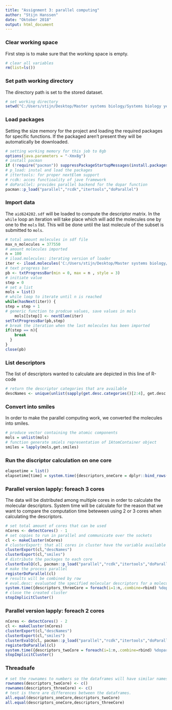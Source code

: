 ```yaml
---
title: "Assignment 3: parallel computing"
author: "Stijn Hanssen"
date: "Oktober 2018"
output: html_document
---
```


### Clear working space
First step is to make sure that the working space is empty.
```r
# clear all variables
rm(list=ls()) 
```

### Set path working directory
The directory path is set to the stored dataset.
```r
# set working directory
setwd("C:/Users/stijn/Desktop/Master systems biology/Systems biology year 2/scientific computing/parallelprocessing") 
```

### Load packages
Setting the size memory for the project and loading the required packages for specific functions. If the packaged aren't present they will be automatically be downloaded.
```r
# setting working memory for this job to 8gb
options(java.parameters = "-Xmx8g")
# install pacman
if (!require("pacman")) suppressPackageStartupMessages(install.packages("pacman"))
# p_load: instal and load the packages
# ittertools: for proper nextElem support
# rcdk: acces functioality of jave framework
# doParallel: provides parallel backend for the dopar function
pacman::p_load("parallel","rcdk","itertools","doParallel")
```

### Import data
The `aid624202.sdf` will be loaded to compute the descriptor matrix. In the `while` loop an iteration will take place which will add the molecules one by one to the `mols` list. This will be done until the last molecule of the subset is submitted to `mols`.
```r
# total amount molecules in sdf file
max_n_molecules = 377550
# amount molecules imported
n = 100
# iload.molecules: iterating version of loader
iter <- iload.molecules('C:/Users/stijn/Desktop/Master systems biology/Systems biology year 2/scientific computing/parallelprocessing/aid624202.sdf', type='sdf')
# text progress bar
pb <- txtProgressBar(min = 0, max = n , style = 3)
# initiate value
step = 0 
# set a list
mols = list()
# while loop to iterate until n is reached
while(hasNext(iter)) {
step = step + 1
# generic function to prodcue values, save values in mols    
    mols[[step]] <- nextElem(iter)
setTxtProgressBar(pb,step)
# break the iteration when the last molecules has been imported
if(step == n){
    break
  }
}
close(pb)
```

### List descriptors
The list of descriptors wanted to calculate are depicted in this line of R-code
```r
# return the descriptor categories that are available
descNames <- unique(unlist(sapply(get.desc.categories()[2:4], get.desc.names)))
```

### Convert into smiles
In order to make the parallel computing work, we converted the molecules into smiles. 
```r
# produce vector containing the atomic components
mols = unlist(mols)
# function generate smiels representation of IAtomContainer object
smiles = lapply(mols,get.smiles)
```

### Run the discriptor calculation on one core

```r
elapsetime = list()
elapsetime[time] = system.time({descriptors_oneCore = dplyr::bind_rows(lapply(parse.smiles(unlist(smiles)),eval.desc,descNames))})[3]
```

### Parallel version lapply: foreach 3 cores
The data will be distributed among multiple cores in order to calculate the molecular descriptors. System time will be calculate for the reason that we want to compare the computation time beteween using 2 or 3 cores when calculating the descriptors. 
```r
# set total amount of cores that can be used
nCores <- detectCores() - 1
# set copies to run in parallel and communicate over the sockets
cl <- makeCluster(nCores)     
# clusterExport: that all cores in cluster have the variable available
clusterExport(cl,"descNames") 
clusterExport(cl,"smiles")
# distribute the packages to each core
clusterEvalQ(cl, pacman::p_load("parallel","rcdk","itertools","doParallel"))
# make the process parallel
registerDoParallel(cl)
# results will be combined by row
# eval.desc: evaluated the specified molecular descriptors for a molecule
system.time({descriptors_threeCore = foreach(i=1:n,.combine=rbind) %dopar% eval.desc(parse.smiles(smiles[[i]]),descNames,verbose=F)})[3]    
# close the created cluster
stopImplicitCluster()
```

### Parallel version lapply: foreach 2 cores
```r
nCores <- detectCores() - 2
cl <- makeCluster(nCores)     
clusterExport(cl,"descNames") 
clusterExport(cl,"smiles")
clusterEvalQ(cl, pacman::p_load("parallel","rcdk","itertools","doParallel"))
registerDoParallel(cl)
system.time({descriptors_twoCore = foreach(i=1:n,.combine=rbind) %dopar% eval.desc(parse.smiles(smiles[[i]]),descNames,verbose=F)})[3]
stopImplicitCluster()

```

### Threadsafe
```r
# set the rownames to numbers so the dataframes will have similar names
rownames(descriptors_twoCore) <- c() 
rownames(descriptors_threeCore) <- c()
# test is there are differences between the dataframes.
all.equal(descriptors_oneCore,descriptors_twoCore)
all.equal(descriptors_oneCore,descriptors_threeCore)
```

